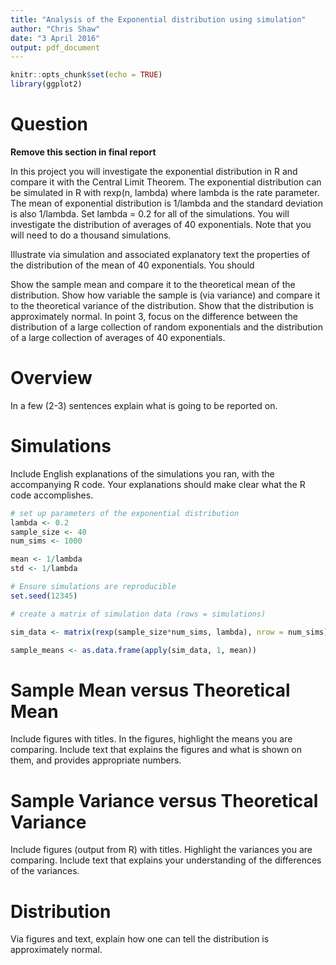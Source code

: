 ```yaml
---
title: "Analysis of the Exponential distribution using simulation"
author: "Chris Shaw"
date: "3 April 2016"
output: pdf_document
---
```


```r
knitr::opts_chunk$set(echo = TRUE)
library(ggplot2)
```


# Question

**Remove this section in final report**

In this project you will investigate the exponential distribution in R and compare it with the Central Limit Theorem. The exponential distribution can be simulated in R with rexp(n, lambda) where lambda is the rate parameter. The mean of exponential distribution is 1/lambda and the standard deviation is also 1/lambda. Set lambda = 0.2 for all of the simulations. You will investigate the distribution of averages of 40 exponentials. Note that you will need to do a thousand simulations.

Illustrate via simulation and associated explanatory text the properties of the distribution of the mean of 40 exponentials. You should

Show the sample mean and compare it to the theoretical mean of the distribution.
Show how variable the sample is (via variance) and compare it to the theoretical variance of the distribution.
Show that the distribution is approximately normal.
In point 3, focus on the difference between the distribution of a large collection of random exponentials and the distribution of a large collection of averages of 40 exponentials.

# Overview

In a few (2-3) sentences explain what is going to be reported on.

# Simulations

Include English explanations of the simulations you ran, with the accompanying R code. Your explanations should make clear what the R code accomplishes.


```r

# set up parameters of the exponential distribution
lambda <- 0.2
sample_size <- 40
num_sims <- 1000

mean <- 1/lambda
std <- 1/lambda

# Ensure simulations are reproducible
set.seed(12345)

# create a matrix of simulation data (rows = simulations)

sim_data <- matrix(rexp(sample_size*num_sims, lambda), nrow = num_sims)

sample_means <- as.data.frame(apply(sim_data, 1, mean))


```






# Sample Mean versus Theoretical Mean

Include figures with titles. In the figures, highlight the means you are comparing. Include text that explains the figures and what is shown on them, and provides appropriate numbers.

# Sample Variance versus Theoretical Variance
Include figures (output from R) with titles. Highlight the variances you are comparing. Include text that explains your understanding of the differences of the variances.

# Distribution

Via figures and text, explain how one can tell the distribution is approximately normal.



